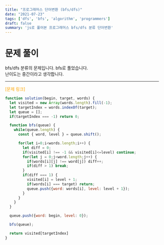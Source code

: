 ```yaml
---
title: "프로그래머스 단어변환 (bfs/dfs)"
date: "2021-07-23"
tags: ['dfs', 'bfs', 'algorithm', 'programmers']
draft: false
summary: 'js로 풀어본 프로그래머스 bfs/dfs 분류 단어변환'
---
```


# 문제 풀이

bfs/dfs 분류의 문제입니다. bfs로 풀었습니다. <br/>
난이도는 중간이라고 생각합니다.

---
<a href="https://programmers.co.kr/learn/courses/30/lessons/43163"
style="color: orange;text-decoration: none;">
[문제 링크]
</a>

```javascript
function solution(begin, target, words) {
  let visited = new Array(words.length).fill(-1);
  let targetIndex = words.indexOf(target);
  let queue = [];
  if(targetIndex === -1) return 0;

  function bfs(queue) {
    while(queue.length) {
      const { word, level } = queue.shift();

      for(let i=0;i<words.length;i++) {
        let diff = 0;
        if(visited[i] !== -1 && visited[i]<=level) continue;
        for(let j = 0;j<word.length;j++) {
          if(words[i][j] !== word[j]) diff++;
          if(diff > 1) break;
        }
        if(diff === 1) {
          visited[i] = level + 1;
          if(words[i] === target) return;
          queue.push({word: words[i], level: level + 1});
        }
      }
    }
  }

  queue.push({word: begin, level: 0});

  bfs(queue);

  return visited[targetIndex]
}
```
